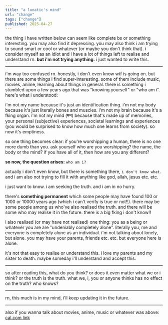 ```yaml
---
title: "a lunatic's mind"
url: "change"
tags: ["change"]
published: 2025-04-27
---
```


the thing i have written below can seem like complete bs or something interesting. you may also find it depressing. you may also think i am trying to sound smart or cool or whatever (or maybe you don't think that). i consider myself as an idiot and i have a lot of things left to realise and understand rn. **but i'm not trying anything.** i just wanted to write this.

---

i'm way too confused rn. honestly, i don't even know wtf is going on. but there are some things i find super-interesting. some of them include music, movies, anime, learning about things in general. there is something i stumbled upon a few years ago that was "knowing yourself" or "who am i". here's what i understood:

i'm not my name because it's just an identification thing. i'm not my body because it's just literally bones and muscles. i'm not my brain because it's a fking organ. i'm not my mind (मन) because that's made up of memories, your personal (subjective) experiences, societal learnings and experiences (you would be surprised to know how much one learns from society). so now it's emptiness.

so one thing becomes clear: if you're worshipping a human, there is no one more dumb than you. ask yourself who are you worshipping? the name, the body or the mind? if you have all of it, then how are you any different?

**so now, the question arises:** `who am i?`

actually i don't even know, but there is something there, `i don't know what.` and i am also not trying to fill it with anything like god, allah, jesus etc. etc.

i just want to know. i am seeking the truth. and i am in no hurry.

there's **something permanent** which some people may have found 100 or 1000 or 10000 years ago (which i can't verify is true or not!!). there may be some people among us who've also realised the truth. and there will be some who may realise it in the future. there is a big fking i don't know!!

i also realised (or may have not realised) one thing: you as a being or whatever you are are "undeniably completely alone". literally you, me and everyone is completely alone as an individual. i'm not talking about lonely, but alone. you may have your parents, friends etc. etc. but everyone here is alone.

it's not that easy to realise or understand this. i love my parents and my sister to death. maybe someday i'll understand and accept this.

---

so after reading this, what do you think? or does it even matter what we or i think? or the truth is the truth. what we, i, you or anyone thinks has no effect on the truth? who knows?

---

rn, this much is in my mind, i'll keep updating it in the future.

---

also if you wanna talk about movies, anime, music or whatever was above: [cal.com link](https://cal.com/shivamhwp/secret)



